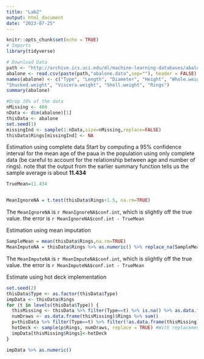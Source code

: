 ```yaml
---
title: "Lab2"
output: html_document
date: "2023-07-25"
---
```


```r
knitr::opts_chunk$set(echo = TRUE)
# Imports
library(tidyverse)
```

```r
# Download Data
path <- "http://archive.ics.uci.edu/ml/machine-learning-databases/abalone/"
abalone <- read.csv(paste(path,"abalone.data",sep=""), header = FALSE)
names(abalone) <- c("Type", "Length", "Diameter", "Height", "Whole.weight",
"Shucked.weight", "Viscera.weight", "Shell.weight", "Rings")
summary(abalone)
```

```r
#Drop 10% of the data
nMissing <- 400
nData <- dim(abalone)[1]
thisData <- abalone
set.seed(1)
missingInd <- sample(1:nData,size=nMissing,replace=FALSE)
thisData$Rings[missingInd] <- NA
```

Estimation using complete data
Start by computing a 95% confidence interval for the mean age of the paua in the population using only
complete data (be careful to account for the relationship between age and number of rings). note that the output from the earlier summary function tells us the sample average is about **11.434**

```r
TrueMean=11.434


MeanIgnoreNA = t.test(thisData$Rings+1.5, na.rm=TRUE)
```

The `MeanIgnoreNA` is `r MeanIgnoreNA$conf.int`, which is slightly off the true value.
the error is `r MeanIgnoreNA$conf.int - TrueMean`


Estimation using mean imputation

```r
SampleMean = mean(thisData$Rings,na.rm=TRUE)
MeanImputeNA = thisData$Rings %>% as.numeric() %>% replace_na(SampleMean) %>% +1.5 %>% t.test()

```

The `MeanImputeNA` is `r MeanImputeNA$conf.int`, which is slightly off the true value.
the error is `r MeanImputeNA$conf.int - TrueMean`

Estimate using hot deck implementation

```r
set.seed(2)
thisData$Type <- as.factor(thisData$Type)
impData <- thisData$Rings
for (t in levels(thisData$Type)) {
  thisMissing <- thisData %>% filter(Type==t) %>% is.na() %>% as.data.frame()
  numDraws <- as.data.frame(thisMissing)$Rings %>% sum()
  p=thisData %>% filter(Type==t) %>% filter(!as.data.frame(thisMissing)$Rings) %>% select(Rings) 
  hotDeck <- sample(p$Rings, numDraws, replace = TRUE) #With replacement
  impData[thisMissing$Rings]<-hotDeck
}

impData %>% as.numeric() 


```





























